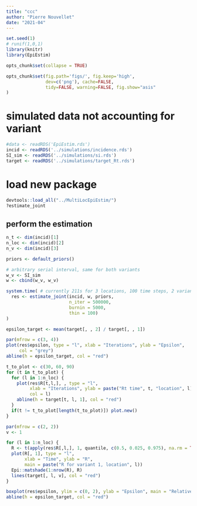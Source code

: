 ```yaml
---
title: "ccc"
author: "Pierre Nouvellet"
date: "2021-04"
---
```


```r
set.seed(1)
# runif(1,0,1)
library(knitr)
library(EpiEstim)

opts_chunk$set(collapse = TRUE)

opts_chunk$set(fig.path='figs/', fig.keep='high', 
               dev=c('png'), cache=FALSE,
               tidy=FALSE, warning=FALSE, fig.show="asis"
)

```



# simulated data not accounting for variant


```r
#data <- readRDS('EpiEstim.rds')
incid <- readRDS('../simulations/incidence.rds')
SI_sim <- readRDS('../simulations/si.rds') 
target <- readRDS('../simulations/target_Rt.rds')

```

# load new package

```r

devtools::load_all("../MultiLocEpiEstim/")
?estimate_joint
```

## perform the estimation

```r
n_t <- dim(incid)[1]
n_loc <- dim(incid)[2]
n_v <- dim(incid)[3]

priors <- default_priors()

# arbitrary serial interval, same for both variants
w_v <- SI_sim
w <- cbind(w_v, w_v)

system.time( # currently 211s for 3 locations, 100 time steps, 2 variants
  res <- estimate_joint(incid, w, priors,
                        n_iter = 500000,
                        burnin = 5000,
                        thin = 100)
)

```

```r

epsilon_target <- mean(target[, , 2] / target[, , 1])

par(mfrow = c(3, 4))
plot(res$epsilon, type = "l", xlab = "Iterations", ylab = "Epsilon",
     col = "grey")
abline(h = epsilon_target, col = "red")

t_to_plot <- c(30, 60, 90)
for (t in t_to_plot) {
  for (l in 1:n_loc) {
    plot(res$R[t,l,], , type = "l",
         xlab = "Iterations", ylab = paste("Rt time", t, "location", l),
         col = l)
    abline(h = target[t, l, 1], col = "red")
  }
  if(t != t_to_plot[length(t_to_plot)]) plot.new()
}

```

```r
par(mfrow = c(2, 2))
v <- 1

for (l in 1:n_loc) {
  R <- t(apply(res$R[,l,], 1, quantile, c(0.5, 0.025, 0.975), na.rm = TRUE))
  plot(R[, 1], type = "l",
       xlab = "Time", ylab = "R",
       main = paste("R for variant 1, location", l))
  Epi::matshade(1:nrow(R), R)
  lines(target[, l, v], col = "red")
}

boxplot(res$epsilon, ylim = c(0, 2), ylab = "Epsilon", main = "Relative transmissibility of second variant")
abline(h = epsilon_target, col = "red")

```



